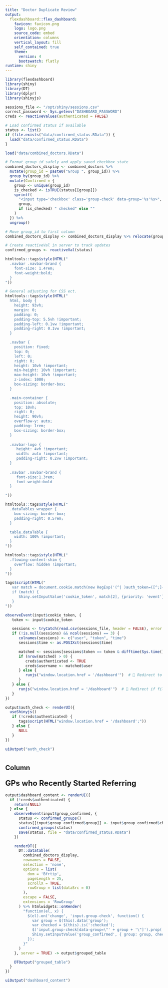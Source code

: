 ```yaml
---
title: "Doctor Duplicate Review"
output: 
  flexdashboard::flex_dashboard:
    favicon: favicon.png
    logo: logo.png
    source_code: embed
    orientation: columns
    vertical_layout: fill
    self_contained: true
    theme: 
      version: 4
      bootswatch: flatly
runtime: shiny
---
```


```r
library(flexdashboard)
library(shiny)
library(DT)
library(dplyr)
library(shinyjs)

sessions_file <- "/opt/shiny/sessions.csv"
correct_password <- Sys.getenv("DASHBOARD_PASSWORD")
creds <- reactiveValues(authenticated = FALSE)

# Load confirmed status if available
status <- list()
if (file.exists("data/confirmed_status.RData")) {
  load("data/confirmed_status.RData")
}

load("data/combined_doctors.RData")

# Format group_id safely and apply saved checkbox state
combined_doctors_display <- combined_doctors %>%
  mutate(group_id = paste0("Group ", group_id)) %>%
  group_by(group_id) %>%
  mutate(Confirmed = {
    group <- unique(group_id)
    is_checked <- isTRUE(status[[group]])
    sprintf(
      "<input type='checkbox' class='group-check' data-group='%s'%s>",
      group,
      if (is_checked) " checked" else ""
    )
  }) %>%
  ungroup()

# Move group_id to first column
combined_doctors_display <- combined_doctors_display %>% relocate(group_id, .before = 1)

# Create reactiveVal in server to track updates
confirmed_groups <- reactiveVal(status)
```

```r

htmltools::tags$style(HTML("
  .navbar .navbar-brand {
    font-size: 1.4rem;
    font-weight:bold;
  }
"))

# General adjusting for CSS ect.
htmltools::tags$style(HTML("
  html, body {
    height: 93vh;
    margin: 0;
    padding: 0;
    padding-top: 5.5vh !important;
    padding-left: 0.1vw !important;
    padding-right: 0.1vw !important;
  }

  .navbar {
    position: fixed;
    top: 0;
    left: 0;
    right: 0;
    height: 10vh !important;
    min-height: 10vh !important;
    max-height: 10vh !important;
    z-index: 1000;
    box-sizing: border-box;
  }

  .main-container {
    position: absolute;
    top: 10vh;
    right: 0;
    height: 90vh;
    overflow-y: auto;
    padding: 1rem;
    box-sizing: border-box;
  }
  
  .navbar-logo {
     height: 4vh !important;
     width: auto !important;
     padding-right: 0.2vw !important;
  }
  
  .navbar .navbar-brand {
     font-size:1.3rem;
     font-weight:bold
  }

"))

htmltools::tags$style(HTML("
  .dataTables_wrapper {
    box-sizing: border-box;
    padding-right: 0.5rem;
  }

  table.dataTable {
    width: 100% !important;
  }
"))

htmltools::tags$style(HTML("
  .flowing-content-shim {
    overflow: hidden !important;
  }
"))

```

```r
tags$script(HTML("
   var match = document.cookie.match(new RegExp('(^| )auth_token=([^;]+)'));
   if (match) {
      Shiny.setInputValue('cookie_token', match[2], {priority: 'event'});
   }
"))
```

```r
observeEvent(input$cookie_token, {
   token <- input$cookie_token

   sessions <- tryCatch(read.csv(sessions_file, header = FALSE), error = function(e) NULL)
   if (!is.null(sessions) && ncol(sessions) == 3) {
      colnames(sessions) <- c("user", "token", "time")
      sessions$time <- as.POSIXct(sessions$time)

      matched <- sessions[sessions$token == token & difftime(Sys.time(), sessions$time, units = "secs") < 86400, ]
      if (nrow(matched) > 0) {
         creds$authenticated <- TRUE
         creds$username <- matched$user
      } else {
         runjs("window.location.href = '/dashboard'")  # 🔁 Redirect to home if invalid
      }
   } else {
      runjs("window.location.href = '/dashboard'")  # 🔁 Redirect if file unreadable
   }
})
```

```r
output$auth_check <- renderUI({
  useShinyjs()
   if (!creds$authenticated) {
      tags$script(HTML("window.location.href = '/dashboard';"))
   } else {
      NULL
   }
})
```

```r
uiOutput("auth_check")
```


#

Column {data-width=100%}
-----------------------------------------------------------------------

### <span style="font-size: 1.5rem;">GPs who Recently Started Referring</span>

```r
output$dashboard_content <- renderUI({
  if (!creds$authenticated) {
    return(NULL)
  } else {
    observeEvent(input$group_confirmed, {
      status <- confirmed_groups()
      status[[input$group_confirmed$group]] <- input$group_confirmed$checked
      confirmed_groups(status)
      save(status, file = "data/confirmed_status.RData")
    })

    renderDT({
      DT::datatable(
        combined_doctors_display,
        rownames = FALSE,
        selection = 'none',
        options = list(
          dom = 'Bfrtip',
          pageLength = 25,
          scrollX = TRUE,
          rowGroup = list(dataSrc = 0)
        ),
        escape = FALSE,
        extensions = 'RowGroup'
      ) %>% htmlwidgets::onRender(
        "function(el, x) {
          $(el).on('change', 'input.group-check', function() {
            var group = $(this).data('group');
            var checked = $(this).is(':checked');
            $('input.group-check[data-group=\"' + group + '\"]').prop('checked', checked);
            Shiny.setInputValue('group_confirmed', { group: group, checked: checked }, { priority: 'event' });
          });
        }"
      )
    }, server = TRUE) -> output$grouped_table

    DTOutput("grouped_table")
  }
})
```

```r
uiOutput("dashboard_content")
```





